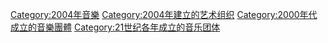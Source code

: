 {{Commons cat|Musical groups established in 2004}}
{{Cat topic in year|topic=成立的音樂團體|year=2004}}

[[Category:2004年音樂|Category:2004年音樂]]
[[Category:2004年建立的艺术组织|Category:2004年建立的艺术组织]]
[[Category:2000年代成立的音樂團體|Category:2000年代成立的音樂團體]]
[[Category:21世纪各年成立的音乐团体|Category:21世纪各年成立的音乐团体]]